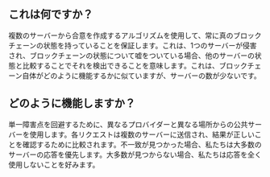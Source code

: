 ## これは何ですか？

<div className="h-2"/>

複数のサーバーから合意を作成するアルゴリズムを使用して、常に真のブロックチェーンの状態を持っていることを保証します。これは、1つのサーバーが侵害され、ブロックチェーンの状態について嘘をついている場合、他のサーバーの状態と比較することでそれを検出できることを意味します。これは、ブロックチェーン自体がどのように機能するかに似ていますが、サーバーの数が少ないです。

<div className="h-4"/>

## どのように機能しますか？

<div className="h-2"/>

単一障害点を回避するために、異なるプロバイダーと異なる場所からの公共サーバーを使用します。各リクエストは複数のサーバーに送信され、結果が正しいことを確認するために比較されます。不一致が見つかった場合、私たちは大多数のサーバーの応答を優先します。大多数が見つからない場合、私たちは応答を全く使用しないことを好みます。

